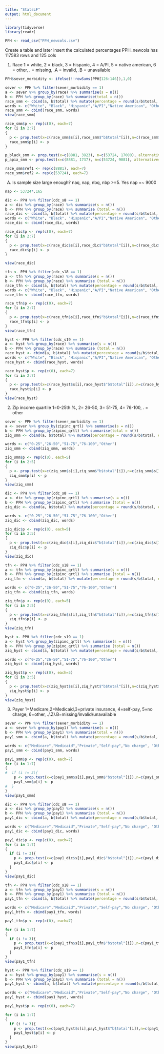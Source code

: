 ---
title: "StatsLF"
output: html_document
---
```{r}
library(tidyverse)
library(readr)
```

```{r}
PPH <- read_csv("PPH_newcols.csv")
```
Create a table and later insert the calculated percentages
PPH_newcols has 117583 rows and 125 cols

1) Race
1 = white, 2 = black, 3 = hispanic, 4 = A/PI, 5 = native american, 6 = other, . = missing, .A = invalid, .B = unavailable
```{r}
PPH$sever_morbidity <- ifelse(!!rowSums(PPH[126:146]),1,0)
```

```{r}
sever <- PPH %>% filter(sever_morbidity == 1)
a <- sever %>% group_by(race) %>% summarise(s = n())
b <- PPH %>% group_by(race) %>% summarise(total = n())
race_smm <- cbind(a, b$total) %>% mutate(percentage = round(s/b$total, digits=3)*100)
words <- c("White", "Black", "Hispanic","A/PI","Native American", "Other","Missing")
race_smm <- cbind(race_smm, words)
view(race_smm)

race_smm$p <- rep(c(0), each=7)
for (i in 2:7)
{
  p <- prop.test(x=c(race_smm$s[i],race_smm$"b$total"[i]),n=c(race_smm$s[1],race_smm$"b$total"[1]))$p.value
  race_smm$p[i] <- p
}
```

```{r}
p_black_smm <- prop.test(x=c(8881, 3823), n=c(53724, 17000), alternative="two.sided")
p_apia_smm <- prop.test(x=c(8881, 1737), n=c(53724, 9081), alternative="two.sided")

race_smm$ref1 <- rep(c(8881), each=7)
race_smm$ref2 <- rep(c(53724), each=7)

```
A) Is sample size large enough? naq, nap, nbq, nbp >=5. Yes nap =~ 9000
```{r}
nap <- 53724*.165
```

```{r}
dic <- PPH %>% filter(cdc_s8 == 1)
a <- dic %>% group_by(race) %>% summarise(s = n())
b <- PPH %>% group_by(race) %>% summarise (total = n())
race_dic <- cbind(a, b$total) %>% mutate(percentage = round(s/b$total, digits = 3)*100)
words <- c("White", "Black", "Hispanic","A/PI","Native American", "Other","Missing")
race_dic <- cbind(race_dic, words)

race_dic$p <- rep(c(0), each=7)
for (i in 2:7)
{
  p <- prop.test(x=c(race_dic$s[i],race_dic$"b$total"[i]),n=c(race_dic$s[1],race_dic$"b$total"[1]))$p.value
  race_dic$p[i] <- p
}

view(race_dic)
```

```{r}
tfn <- PPH %>% filter(cdc_s18 == 1)
a <- tfn %>% group_by(race) %>% summarise(s = n())
b <- PPH %>% group_by(race) %>% summarise (total = n())
race_tfn <- cbind(a, b$total) %>% mutate(percentage = round(s/b$total, digits = 3)*100)
words <- c("White", "Black", "Hispanic","A/PI","Native American", "Other","Missing")
race_tfn <- cbind(race_tfn, words)

race_tfn$p <- rep(c(0), each=7)
for (i in 2:7)
{
  p <- prop.test(x=c(race_tfn$s[i],race_tfn$"b$total"[i]),n=c(race_tfn$s[1],race_tfn$"b$total"[1]))$p.value
  race_tfn$p[i] <- p
}
view(race_tfn)
```

```{r}
hyst <- PPH %>% filter(cdc_s19 == 1)
a <- hyst %>% group_by(race) %>% summarise(s = n())
b <- PPH %>% group_by(race) %>% summarise (total = n())
race_hyst <- cbind(a, b$total) %>% mutate(percentage = round(s/b$total, digits = 3)*100)
words <- c("White", "Black", "Hispanic","A/PI","Native American", "Other","Missing")
race_hyst <- cbind(race_hyst, words)

race_hyst$p <- rep(c(0), each=7)
for (i in 2:7)
{
  p <- prop.test(x=c(race_hyst$s[i],race_hyst$"b$total"[i]),n=c(race_hyst$s[1],race_hyst$"b$total"[1]))$p.value
  race_hyst$p[i] <- p
}
view(race_hyst)
```
2) Zip income quartile
1=0-25th %, 2= 26-50, 3= 51-75, 4= 76-100, . = other
```{r}
sever <- PPH %>% filter(sever_morbidity == 1)
a <- sever %>% group_by(zipinc_qrtl) %>% summarise(s = n())
b <- PPH %>% group_by(zipinc_qrtl) %>% summarise(total = n())
ziq_smm <- cbind(a, b$total) %>% mutate(percentage = round(s/b$total, digits=3)*100)

words <- c("0-25","26-50","51-75","76-100","Other")
ziq_smm <- cbind(ziq_smm, words)

ziq_smm$p <- rep(c(0), each=5)
for (i in 2:5)
{
  p <- prop.test(x=c(ziq_smm$s[i],ziq_smm$"b$total"[i]),n=c(ziq_smm$s[1],ziq_smm$"b$total"[1]))$p.value
  ziq_smm$p[i] <- p
}
view(ziq_smm)
```

```{r}
dic <- PPH %>% filter(cdc_s8 == 1)
a <- dic %>% group_by(zipinc_qrtl) %>% summarise(s = n())
b <- PPH %>% group_by(zipinc_qrtl) %>% summarise (total = n())
ziq_dic <- cbind(a, b$total) %>% mutate(percentage = round(s/b$total, digits = 3)*100)

words <- c("0-25","26-50","51-75","76-100","Other")
ziq_dic <- cbind(ziq_dic, words)

ziq_dic$p <- rep(c(0), each=5)
for (i in 2:5)
{
  p <- prop.test(x=c(ziq_dic$s[i],ziq_dic$"b$total"[i]),n=c(ziq_dic$s[1],ziq_dic$"b$total"[1]))$p.value
  ziq_dic$p[i] <- p
}
view(ziq_dic)
```

```{r}
tfn <- PPH %>% filter(cdc_s18 == 1)
a <- tfn %>% group_by(zipinc_qrtl) %>% summarise(s = n())
b <- PPH %>% group_by(zipinc_qrtl) %>% summarise (total = n())
ziq_tfn <- cbind(a, b$total) %>% mutate(percentage = round(s/b$total, digits = 3)*100)

words <- c("0-25","26-50","51-75","76-100","Other")
ziq_tfn <- cbind(ziq_tfn, words)

ziq_tfn$p <- rep(c(0), each=5)
for (i in 2:5)
{
  p <- prop.test(x=c(ziq_tfn$s[i],ziq_tfn$"b$total"[i]),n=c(ziq_tfn$s[1],ziq_tfn$"b$total"[1]))$p.value
  ziq_tfn$p[i] <- p
}
view(ziq_tfn)
```

```{r}
hyst <- PPH %>% filter(cdc_s19 == 1)
a <- hyst %>% group_by(zipinc_qrtl) %>% summarise(s = n())
b <- PPH %>% group_by(zipinc_qrtl) %>% summarise (total = n())
ziq_hyst <- cbind(a, b$total) %>% mutate(percentage = round(s/b$total, digits = 3)*100)

words <- c("0-25","26-50","51-75","76-100","Other")
ziq_hyst <- cbind(ziq_hyst, words)

ziq_hyst$p <- rep(c(0), each=5)
for (i in 2:5)
{
  p <- prop.test(x=c(ziq_hyst$s[i],ziq_hyst$"b$total"[i]),n=c(ziq_hyst$s[1],ziq_hyst$"b$total"[1]))$p.value
  ziq_hyst$p[i] <- p
}
view(ziq_hyst)
```
3) Payer
1=Medicare,2=Medicaid,3=private insurance, 4=self-pay, 5=no charge, 6=other, ./.Z/.B=missing/invalid/unavailable
```{r}
sever <- PPH %>% filter(sever_morbidity == 1)
a <- sever %>% group_by(pay1) %>% summarise(s = n())
b <- PPH %>% group_by(pay1) %>% summarise(total = n())
pay1_smm <- cbind(a, b$total) %>% mutate(percentage = round(s/b$total, digits=3)*100)

words <- c("Medicare","Medicaid","Private","Self-pay","No charge", "Other","unavailable")
pay1_smm <- cbind(pay1_smm, words)

pay1_smm$p <- rep(c(0), each=7)
for (i in 1:7)
{
#  if (i != 3){
    p <- prop.test(x=c(pay1_smm$s[i],pay1_smm$"b$total"[i]),n=c(pay1_smm$s[3],pay1_smm$"b$total"[3]))$p.value
    pay1_smm$p[i] <- p
#  }
}
view(pay1_smm)
```

```{r}
dic <- PPH %>% filter(cdc_s8 == 1)
a <- dic %>% group_by(pay1) %>% summarise(s = n())
b <- PPH %>% group_by(pay1) %>% summarise (total = n())
pay1_dic <- cbind(a, b$total) %>% mutate(percentage = round(s/b$total, digits = 3)*100)

words <- c("Medicare","Medicaid","Private","Self-pay","No charge", "Other","unavailable")
pay1_dic <- cbind(pay1_dic, words)

pay1_dic$p <- rep(c(0), each=7)
for (i in 1:7)
{
  if (i != 3){
    p <- prop.test(x=c(pay1_dic$s[i],pay1_dic$"b$total"[i]),n=c(pay1_dic$s[3],pay1_dic$"b$total"[3]))$p.value
    pay1_dic$p[i] <- p
  }
}
view(pay1_dic)
```

```{r}
tfn <- PPH %>% filter(cdc_s18 == 1)
a <- tfn %>% group_by(pay1) %>% summarise(s = n())
b <- PPH %>% group_by(pay1) %>% summarise (total = n())
pay1_tfn <- cbind(a, b$total) %>% mutate(percentage = round(s/b$total, digits = 3)*100)

words <- c("Medicare","Medicaid","Private","Self-pay","No charge", "Other","unavailable")
pay1_htfn <- cbind(pay1_tfn, words)

pay1_tfn$p <- rep(c(0), each=7)

for (i in 1:7)
{
  if (i != 3){
    p <- prop.test(x=c(pay1_tfn$s[i],pay1_tfn$"b$total"[i]),n=c(pay1_tfn$s[3],pay1_tfn$"b$total"[3]))$p.value
    pay1_tfn$p[i] <- p
  }
}
view(pay1_tfn)
```

```{r}
hyst <- PPH %>% filter(cdc_s19 == 1)
a <- hyst %>% group_by(pay1) %>% summarise(s = n())
b <- PPH %>% group_by(pay1) %>% summarise (total = n())
pay1_hyst <- cbind(a, b$total) %>% mutate(percentage = round(s/b$total, digits = 3)*100)

words <- c("Medicare","Medicaid","Private","Self-pay","No charge", "Other","unavailable")
pay1_hyst <- cbind(pay1_hyst, words)

pay1_hyst$p <- rep(c(0), each=7)

for (i in 1:7)
{
  if (i != 3){
    p <- prop.test(x=c(pay1_hyst$s[i],pay1_hyst$"b$total"[i]),n=c(pay1_hyst$s[3],pay1_hyst$"b$total"[3]))$p.value
    pay1_hyst$p[i] <- p
  }
}
view(pay1_hyst)
```